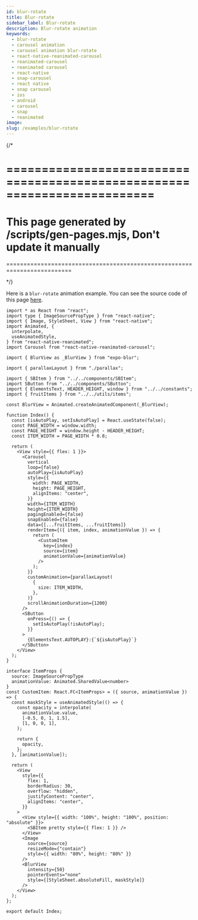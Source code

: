```yaml
---
id: blur-rotate
title: Blur-rotate
sidebar_label: Blur-rotate
description: Blur-rotate animation
keywords:
  - blur-rotate
  - carousel animation
  - carousel animation blur-rotate
  - react-native-reanimated-carousel
  - reanimated-carousel
  - reanimated carousel
  - react-native
  - snap-carousel
  - react native
  - snap carousel
  - ios
  - android
  - carousel
  - snap
  - reanimated
image:
slug: /examples/blur-rotate
---
```


{/* 

=========================================================================
=========================================================================
This page generated by /scripts/gen-pages.mjs, Don't update it manually 
=========================================================================
=========================================================================

*/}

Here is a `blur-rotate` animation example. You can see the source code of this page [here](https://github.com/dohooo/react-native-reanimated-carousel/blob/main/example/app/src/pages/blur-rotate/index.tsx).


<Page page='blur-rotate' />

```tsx copy
import * as React from "react";
import type { ImageSourcePropType } from "react-native";
import { Image, StyleSheet, View } from "react-native";
import Animated, {
  interpolate,
  useAnimatedStyle,
} from "react-native-reanimated";
import Carousel from "react-native-reanimated-carousel";

import { BlurView as _BlurView } from "expo-blur";

import { parallaxLayout } from "./parallax";

import { SBItem } from "../../components/SBItem";
import SButton from "../../components/SButton";
import { ElementsText, HEADER_HEIGHT, window } from "../../constants";
import { fruitItems } from "../../utils/items";

const BlurView = Animated.createAnimatedComponent(_BlurView);

function Index() {
  const [isAutoPlay, setIsAutoPlay] = React.useState(false);
  const PAGE_WIDTH = window.width;
  const PAGE_HEIGHT = window.height - HEADER_HEIGHT;
  const ITEM_WIDTH = PAGE_WIDTH * 0.8;

  return (
    <View style={{ flex: 1 }}>
      <Carousel
        vertical
        loop={false}
        autoPlay={isAutoPlay}
        style={{
          width: PAGE_WIDTH,
          height: PAGE_HEIGHT,
          alignItems: "center",
        }}
        width={ITEM_WIDTH}
        height={ITEM_WIDTH}
        pagingEnabled={false}
        snapEnabled={false}
        data={[...fruitItems, ...fruitItems]}
        renderItem={({ item, index, animationValue }) => {
          return (
            <CustomItem
              key={index}
              source={item}
              animationValue={animationValue}
            />
          );
        }}
        customAnimation={parallaxLayout(
          {
            size: ITEM_WIDTH,
          },
        )}
        scrollAnimationDuration={1200}
      />
      <SButton
        onPress={() => {
          setIsAutoPlay(!isAutoPlay);
        }}
      >
        {ElementsText.AUTOPLAY}:{`${isAutoPlay}`}
      </SButton>
    </View>
  );
}

interface ItemProps {
  source: ImageSourcePropType
  animationValue: Animated.SharedValue<number>
}
const CustomItem: React.FC<ItemProps> = ({ source, animationValue }) => {
  const maskStyle = useAnimatedStyle(() => {
    const opacity = interpolate(
      animationValue.value,
      [-0.5, 0, 1, 1.5],
      [1, 0, 0, 1],
    );

    return {
      opacity,
    };
  }, [animationValue]);

  return (
    <View
      style={{
        flex: 1,
        borderRadius: 30,
        overflow: "hidden",
        justifyContent: "center",
        alignItems: "center",
      }}
    >
      <View style={{ width: "100%", height: "100%", position: "absolute" }}>
        <SBItem pretty style={{ flex: 1 }} />
      </View>
      <Image
        source={source}
        resizeMode={"contain"}
        style={{ width: "80%", height: "80%" }}
      />
      <BlurView
        intensity={50}
        pointerEvents="none"
        style={[StyleSheet.absoluteFill, maskStyle]}
      />
    </View>
  );
};

export default Index;

```